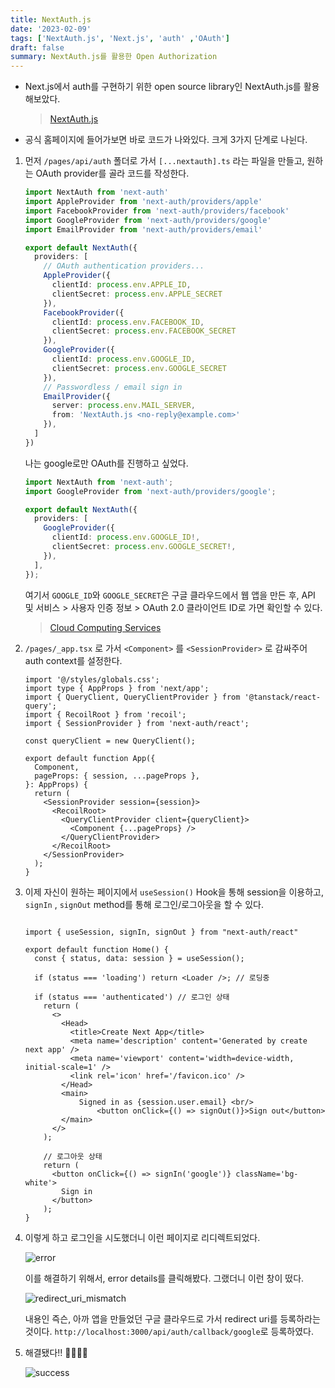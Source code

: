 ```yaml
---
title: NextAuth.js
date: '2023-02-09'
tags: ['NextAuth.js', 'Next.js', 'auth' ,'OAuth']
draft: false
summary: NextAuth.js를 활용한 Open Authorization
---
```


- Next.js에서 auth를 구현하기 위한 open source library인 NextAuth.js를 활용해보았다.

  > [NextAuth.js](https://next-auth.js.org/)

- 공식 홈페이지에 들어가보면 바로 코드가 나와있다. 크게 3가지 단계로 나뉜다.

1. 먼저 `/pages/api/auth` 폴더로 가서 `[...nextauth].ts` 라는 파일을 만들고, 원하는 OAuth provider를 골라 코드를 작성한다. 
    
    
    ```ts:/pages/api/auth/[...nextauth].ts
    import NextAuth from 'next-auth'
    import AppleProvider from 'next-auth/providers/apple'
    import FacebookProvider from 'next-auth/providers/facebook'
    import GoogleProvider from 'next-auth/providers/google'
    import EmailProvider from 'next-auth/providers/email'
    
    export default NextAuth({
      providers: [
        // OAuth authentication providers...
        AppleProvider({
          clientId: process.env.APPLE_ID,
          clientSecret: process.env.APPLE_SECRET
        }),
        FacebookProvider({
          clientId: process.env.FACEBOOK_ID,
          clientSecret: process.env.FACEBOOK_SECRET
        }),
        GoogleProvider({
          clientId: process.env.GOOGLE_ID,
          clientSecret: process.env.GOOGLE_SECRET
        }),
        // Passwordless / email sign in
        EmailProvider({
          server: process.env.MAIL_SERVER,
          from: 'NextAuth.js <no-reply@example.com>'
        }),
      ]
    })
    ```
    
    나는 google로만 OAuth를 진행하고 싶었다.
    
    ```ts:/pages/api/auth/[...nextauth].ts
    import NextAuth from 'next-auth';
    import GoogleProvider from 'next-auth/providers/google';
    
    export default NextAuth({
      providers: [
        GoogleProvider({
          clientId: process.env.GOOGLE_ID!,
          clientSecret: process.env.GOOGLE_SECRET!,
        }),
      ],
    });
    ```
    
    여기서 `GOOGLE_ID`와 `GOOGLE_SECRET`은 구글 클라우드에서 웹 앱을 만든 후, API 및 서비스 > 사용자 인증 정보 > OAuth 2.0 클라이언트 ID로 가면 확인할 수 있다.

    > [Cloud Computing Services](https://cloud.google.com/)

2. `/pages/_app.tsx` 로 가서 `<Component>` 를 `<SessionProvider>` 로 감싸주어 auth context를 설정한다. 
    
    ```tsx:/pages/_app.tsx
    import '@/styles/globals.css';
    import type { AppProps } from 'next/app';
    import { QueryClient, QueryClientProvider } from '@tanstack/react-query';
    import { RecoilRoot } from 'recoil';
    import { SessionProvider } from 'next-auth/react';
    
    const queryClient = new QueryClient();
    
    export default function App({
      Component,
      pageProps: { session, ...pageProps },
    }: AppProps) {
      return (
        <SessionProvider session={session}>
          <RecoilRoot>
            <QueryClientProvider client={queryClient}>
              <Component {...pageProps} />
            </QueryClientProvider>
          </RecoilRoot>
        </SessionProvider>
      );
    }
    ```
    
3. 이제 자신이 원하는 페이지에서 `useSession()` Hook을 통해 session을 이용하고, `signIn` , `signOut`  method를 통해 로그인/로그아웃을 할 수 있다. 
   
    ```tsx:/pages/index.tsx

    import { useSession, signIn, signOut } from "next-auth/react"
    
    export default function Home() {
      const { status, data: session } = useSession();
    
      if (status === 'loading') return <Loader />; // 로딩중
    
      if (status === 'authenticated') // 로그인 상태
        return (
          <>
            <Head>
              <title>Create Next App</title>
              <meta name='description' content='Generated by create next app' />
              <meta name='viewport' content='width=device-width, initial-scale=1' />
              <link rel='icon' href='/favicon.ico' />
            </Head>
            <main>
    	        Signed in as {session.user.email} <br/>
    			    <button onClick={() => signOut()}>Sign out</button>
            </main>
          </>
        );
    	
        // 로그아웃 상태
        return (
          <button onClick={() => signIn('google')} className='bg-white'>
            Sign in
          </button>
        );
    }
    ```
    
4. 이렇게 하고 로그인을 시도했더니 이런 페이지로 리디렉트되었다. 

    ![error](/static/images/error.png)
  

    이를 해결하기 위해서, error details를 클릭해봤다. 그랬더니 이런 창이 떴다.

    ![redirect_uri_mismatch](/static/images/redirect_uri_mismatch.png)

    내용인 즉슨, 아까 앱을 만들었던 구글 클라우드로 가서 redirect uri를 등록하라는 것이다. `http://localhost:3000/api/auth/callback/google`로 등록하였다. 

5. 해결됐다!! 👏👏🎉🎉
    
    ![success](/static/images/success.png)